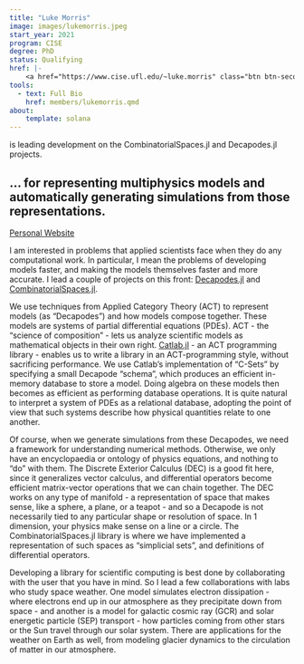 ```yaml
---
title: "Luke Morris"
image: images/lukemorris.jpeg
start_year: 2021
program: CISE
degree: PhD
status: Qualifying
href: |-
    <a href="https://www.cise.ufl.edu/~luke.morris" class="btn btn-secondary">Site</a>
tools:
  - text: Full Bio
    href: members/lukemorris.qmd
about:
    template: solana
---
```

is leading development on the CombinatorialSpaces.jl and Decapodes.jl projects.

... for representing multiphysics models and automatically generating simulations from those representations.
--- 

[Personal Website](https://www.cise.ufl.edu/~luke.morris)

I am interested in problems that applied scientists face when they do any computational work. In particular, I mean the problems of developing models faster, and making the models themselves faster and more accurate. I lead a couple of projects on this front: [Decapodes.jl](https://github.com/AlgebraicJulia/Decapodes.jl) and [CombinatorialSpaces.jl](https://github.com/AlgebraicJulia/CombinatorialSpaces.jl).

We use techniques from Applied Category Theory (ACT) to represent models (as "Decapodes") and how models compose together. These models are systems of partial differential equations (PDEs). ACT - the "science of composition" - lets us analyze scientific models as mathematical objects in their own right. [Catlab.jl](https://algebraicjulia.github.io/Catlab.jl/stable/) - an ACT programming library - enables us to write a library in an ACT-programming style, without sacrificing performance. We use Catlab's implementation of "C-Sets" by specifying a small Decapode "schema", which produces an efficient in-memory database to store a model. Doing algebra on these models then becomes as efficient as performing database operations. It is quite natural to interpret a system of PDEs as a relational database, adopting the point of view that such systems describe how physical quantities relate to one another.

Of course, when we generate simulations from these Decapodes, we need a framework for understanding numerical methods. Otherwise, we only have an encyclopaedia or ontology of physics equations, and nothing to "do" with them. The Discrete Exterior Calculus (DEC) is a good fit here, since it generalizes vector calculus, and differential operators become efficient matrix-vector operations that we can chain together. The DEC works on any type of manifold - a representation of space that makes sense, like a sphere, a plane, or a teapot - and so a Decapode is not necessarily tied to any particular shape or resolution of space. In 1 dimension, your physics make sense on a line or a circle. The CombinatorialSpaces.jl library is where we have implemented a representation of such spaces as "simplicial sets", and definitions of differential operators.

Developing a library for scientific computing is best done by collaborating with the user that you have in mind. So I lead a few collaborations with labs who study space weather. One model simulates electron dissipation - where electrons end up in our atmosphere as they precipitate down from space - and another is a model for galactic cosmic ray (GCR) and solar energetic particle (SEP) transport - how particles coming from other stars or the Sun travel through our solar system. There are applications for the weather on Earth as well, from modeling glacier dynamics to the circulation of matter in our atmosphere.
